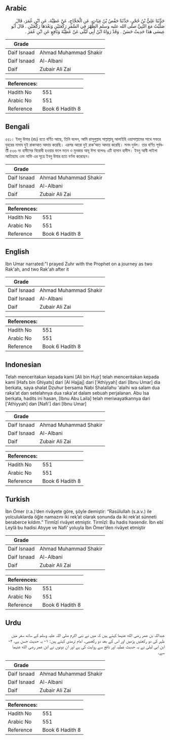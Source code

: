 ## Arabic


<div dir="rtl" lang="ar" style={{fontSize:'larger',backgroundColor:'#f8f9fa',padding:20}}>
حَدَّثَنَا عَلِيُّ بْنُ حُجْرٍ، حَدَّثَنَا حَفْصُ بْنُ غِيَاثٍ، عَنِ الْحَجَّاجِ، عَنْ عَطِيَّةَ، عَنِ ابْنِ عُمَرَ، قَالَ صَلَّيْتُ مَعَ النَّبِيِّ صلى الله عليه وسلم الظُّهْرَ فِي السَّفَرِ رَكْعَتَيْنِ وَبَعْدَهَا رَكْعَتَيْنِ ‏.‏ قَالَ أَبُو عِيسَى هَذَا حَدِيثٌ حَسَنٌ ‏.‏ وَقَدْ رَوَاهُ ابْنُ أَبِي لَيْلَى عَنْ عَطِيَّةَ وَنَافِعٍ عَنِ ابْنِ عُمَرَ ‏.‏
</div>
<div style={{backgroundColor:'#f8f9fa',padding:20, marginBottom: 10}}><table> <thead> <tr> <th>Grade</th> <th></th> </tr> </thead> <tbody> <tr><td>Daif Isnaad</td><td>Ahmad Muhammad Shakir</td></tr><tr><td>Daif Isnaad</td><td>Al-Albani</td></tr><tr><td>Daif</td><td>Zubair Ali Zai</td></tr></tbody></table><table> <thead> <tr> <th>References:</th> <th></th> </tr> </thead> <tbody><tr><td>Hadith No</td><td>551</td></tr><tr><td>Arabic No</td><td>551</td></tr><tr><td>Reference</td><td>Book 6 Hadith 8</td></tr></tbody></table></div>

## Bengali


<div dir="ltr" lang="bn" style={{fontSize:'larger',backgroundColor:'#f8f9fa',padding:20}}>
৫৫১। ইবনু উমার (রাঃ) হতে বর্ণিত আছে, তিনি বলেন, আমি রাসূলুল্লাহ সাল্লাল্লাহু আলাইহি ওয়াসাল্লামের সাথে সফরে যুহরের নামায দুই রাকাআত আদায় করেছি। এরপর আরো দুই রাক’আত আদায় করেছি। সনদ দুর্বল। তার বর্ণিত পূর্ববর্তী ৫৩৬ নং হাদীসের বিরোধী হওয়ার ফলে মতন ও মুনকার আবূ ঈসা বলেনঃ এটি হাসান হাদীস। ইবনু আবী লাইলা আতিয়্যাহ এবং নাফি এর সূত্রে ইবনু উমার হতে বর্ণনা করেছেন।
</div>
<div style={{backgroundColor:'#f8f9fa',padding:20, marginBottom: 10}}><table> <thead> <tr> <th>Grade</th> <th></th> </tr> </thead> <tbody> <tr><td>Daif Isnaad</td><td>Ahmad Muhammad Shakir</td></tr><tr><td>Daif Isnaad</td><td>Al-Albani</td></tr><tr><td>Daif</td><td>Zubair Ali Zai</td></tr></tbody></table><table> <thead> <tr> <th>References:</th> <th></th> </tr> </thead> <tbody><tr><td>Hadith No</td><td>551</td></tr><tr><td>Arabic No</td><td>551</td></tr><tr><td>Reference</td><td>Book 6 Hadith 8</td></tr></tbody></table></div>

## English


<div dir="ltr" lang="en" style={{fontSize:'larger',backgroundColor:'#f8f9fa',padding:20}}>
Ibn Umar narrated:"I prayed Zuhr with the Prophet on a journey as two Rak'ah, and two Rak'ah after it
</div>
<div style={{backgroundColor:'#f8f9fa',padding:20, marginBottom: 10}}><table> <thead> <tr> <th>Grade</th> <th></th> </tr> </thead> <tbody> <tr><td>Daif Isnaad</td><td>Ahmad Muhammad Shakir</td></tr><tr><td>Daif Isnaad</td><td>Al-Albani</td></tr><tr><td>Daif</td><td>Zubair Ali Zai</td></tr></tbody></table><table> <thead> <tr> <th>References:</th> <th></th> </tr> </thead> <tbody><tr><td>Hadith No</td><td>551</td></tr><tr><td>Arabic No</td><td>551</td></tr><tr><td>Reference</td><td>Book 6 Hadith 8</td></tr></tbody></table></div>

## Indonesian


<div dir="ltr" lang="id" style={{fontSize:'larger',backgroundColor:'#f8f9fa',padding:20}}>
Telah menceritakan kepada kami [Ali bin Hujr] telah menceritakan kepada kami [Hafs bin Ghiyats] dari [Al Hajjaj] dari ['Athiyyah] dari [Ibnu Umar] dia berkata, saya shalat Dzuhur bersama Nabi Shalallahu 'alaihi wa salam dua raka'at dan setelahnya dua raka'at dalam sebuah perjalanan. Abu Isa berkata, hadits ini hasan, [Ibnu Abu Laila] telah meriwayatkannya dari ['Athiyyah] dan [Nafi'] dari [Ibnu Umar]
</div>
<div style={{backgroundColor:'#f8f9fa',padding:20, marginBottom: 10}}><table> <thead> <tr> <th>Grade</th> <th></th> </tr> </thead> <tbody> <tr><td>Daif Isnaad</td><td>Ahmad Muhammad Shakir</td></tr><tr><td>Daif Isnaad</td><td>Al-Albani</td></tr><tr><td>Daif</td><td>Zubair Ali Zai</td></tr></tbody></table><table> <thead> <tr> <th>References:</th> <th></th> </tr> </thead> <tbody><tr><td>Hadith No</td><td>551</td></tr><tr><td>Arabic No</td><td>551</td></tr><tr><td>Reference</td><td>Book 6 Hadith 8</td></tr></tbody></table></div>

## Turkish


<div dir="ltr" lang="tr" style={{fontSize:'larger',backgroundColor:'#f8f9fa',padding:20}}>
İbn Ömer (r.a.)’den rivâyete göre, şöyle demiştir: “Rasûlullah (s.a.v.) ile yolculuklarda öğle namazını iki rek’at olarak sonunda da iki rek’at sünneti beraberce kıldım.” Tirmîzî rivâyet etmiştir. Tirmîzî: Bu hadis hasendir. İbn ebî Leylâ bu hadisi Atıyye ve Nafi’ yoluyla İbn Ömer’den rivâyet etmiştir
</div>
<div style={{backgroundColor:'#f8f9fa',padding:20, marginBottom: 10}}><table> <thead> <tr> <th>Grade</th> <th></th> </tr> </thead> <tbody> <tr><td>Daif Isnaad</td><td>Ahmad Muhammad Shakir</td></tr><tr><td>Daif Isnaad</td><td>Al-Albani</td></tr><tr><td>Daif</td><td>Zubair Ali Zai</td></tr></tbody></table><table> <thead> <tr> <th>References:</th> <th></th> </tr> </thead> <tbody><tr><td>Hadith No</td><td>551</td></tr><tr><td>Arabic No</td><td>551</td></tr><tr><td>Reference</td><td>Book 6 Hadith 8</td></tr></tbody></table></div>

## Urdu


<div dir="rtl" lang="ur" style={{fontSize:'larger',backgroundColor:'#f8f9fa',padding:20}}>
عبداللہ بن عمر رضی الله عنہما کہتے ہیں کہ میں نے نبی اکرم صلی اللہ علیہ وسلم کے ساتھ سفر میں ظہر کی دو رکعتیں پڑھیں اور اس کے بعد دو رکعںیی۔ امام ترمذی کہتے ہیں: ۱- یہ حدیث حسن ہے، ۲- ابن ابی لیلیٰ نے یہ حدیث عطیہ اور نافع سے روایت کی ہے اور ان دونوں نے ابن عمر رضی الله عنہما سے۔
</div>
<div style={{backgroundColor:'#f8f9fa',padding:20, marginBottom: 10}}><table> <thead> <tr> <th>Grade</th> <th></th> </tr> </thead> <tbody> <tr><td>Daif Isnaad</td><td>Ahmad Muhammad Shakir</td></tr><tr><td>Daif Isnaad</td><td>Al-Albani</td></tr><tr><td>Daif</td><td>Zubair Ali Zai</td></tr></tbody></table><table> <thead> <tr> <th>References:</th> <th></th> </tr> </thead> <tbody><tr><td>Hadith No</td><td>551</td></tr><tr><td>Arabic No</td><td>551</td></tr><tr><td>Reference</td><td>Book 6 Hadith 8</td></tr></tbody></table></div>